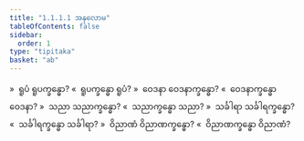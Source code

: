```yaml
---
title: "1.1.1.1 အနုလောမ"
tableOfContents: false
sidebar:
  order: 1
type: "tipitaka"
basket: "ab"
---
```



<DynamicBreadcrumb />

<Division number="2">

<Paragraph number="3">
»  ရူပံ ရူပက္ခန္ဓော?
</Paragraph>

<Paragraph number="4">
«  ရူပက္ခန္ဓော ရူပံ?
</Paragraph>

<Paragraph number="5">
»  ဝေဒနာ ဝေဒနာက္ခန္ဓော?
</Paragraph>

<Paragraph number="6">
«  ဝေဒနာက္ခန္ဓော ဝေဒနာ?
</Paragraph>

<Paragraph number="7">
»  သညာ သညာက္ခန္ဓော?
</Paragraph>

<Paragraph number="8">
«  သညာက္ခန္ဓော သညာ?
</Paragraph>

<Paragraph number="9">
»  သင်္ခါရာ သင်္ခါရက္ခန္ဓော?
</Paragraph>

<Paragraph number="10">
«  သင်္ခါရက္ခန္ဓော သင်္ခါရာ?
</Paragraph>

<Paragraph number="11">
»  ဝိညာဏံ ဝိညာဏက္ခန္ဓော?
</Paragraph>

<Paragraph number="12">
«  ဝိညာဏက္ခန္ဓော ဝိညာဏံ?
</Paragraph>
</Division>